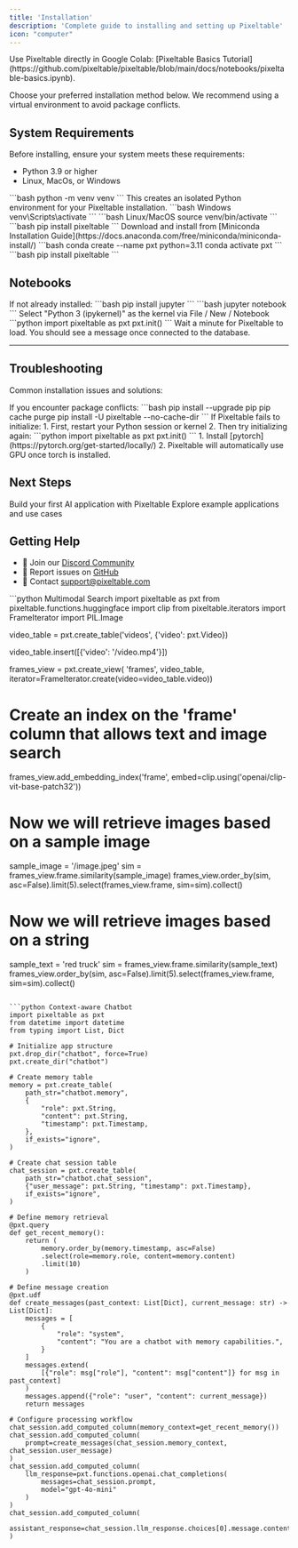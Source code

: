 ```yaml
---
title: 'Installation'
description: 'Complete guide to installing and setting up Pixeltable'
icon: "computer"
---
```


<Tip>
  Use Pixeltable directly in Google Colab: [Pixeltable Basics Tutorial](https://github.com/pixeltable/pixeltable/blob/main/docs/notebooks/pixeltable-basics.ipynb).
</Tip>

Choose your preferred installation method below. We recommend using a virtual environment to avoid package conflicts.

## System Requirements

Before installing, ensure your system meets these requirements:

- Python 3.9 or higher
- Linux, MacOs, or Windows

<Tabs>
  <Tab title="Python venv">
    <Steps>
      <Step title="Create virtual environment">
        ```bash
        python -m venv venv
        ```
        This creates an isolated Python environment for your Pixeltable installation.
      </Step>
      <Step title="Activate environment">
        <CodeGroup>
          ```bash Windows
          venv\Scripts\activate
          ```
          ```bash Linux/MacOS
          source venv/bin/activate
          ```
        </CodeGroup>
      </Step>
      <Step title="Install Pixeltable">
        ```bash
        pip install pixeltable
        ```
      </Step>
    </Steps>
  </Tab>
  <Tab title="Conda/Miniconda">
    <Steps>
      <Step title="Install Miniconda">
        Download and install from [Miniconda Installation Guide](https://docs.anaconda.com/free/miniconda/miniconda-install/)
      </Step>
      <Step title="Create environment">
        ```bash
        conda create --name pxt python=3.11
        conda activate pxt
        ```
      </Step>
      <Step title="Install Pixeltable">
        ```bash
        pip install pixeltable
        ```
      </Step>
    </Steps>
  </Tab>
</Tabs>

## Notebooks

<Steps>
  <Step title="Install Jupyter">
    If not already installed:
    ```bash
    pip install jupyter
    ```
  </Step>
  <Step title="Start Jupyter server">
    ```bash
    jupyter notebook
    ```
  </Step>
  <Step title="Create notebook">
    Select "Python 3 (ipykernel)" as the kernel via File / New / Notebook
  </Step>
  <Step title="Test installation">
    ```python
    import pixeltable as pxt
    pxt.init()
    ```
  </Step>
</Steps>

<Warning>
  Wait a minute for Pixeltable to load. You should see a message once connected to the database.
</Warning>

---

## Troubleshooting

Common installation issues and solutions:

<AccordionGroup>
  <Accordion title="Package conflicts">
    If you encounter package conflicts:
    ```bash
    pip install --upgrade pip
    pip cache purge
    pip install -U pixeltable --no-cache-dir
    ```
  </Accordion>
  
  <Accordion title="Database connection issues">
    If Pixeltable fails to initialize:
    1. First, restart your Python session or kernel
    2. Then try initializing again:
    ```python
    import pixeltable as pxt
    pxt.init()
    ```
  </Accordion>
  
  <Accordion title="GPU support">
    1. Install [pytorch](https://pytorch.org/get-started/locally/)
    2. Pixeltable will automatically use GPU once torch is installed.
  </Accordion>
</AccordionGroup>

## Next Steps

<CardGroup cols={2}>
  <Card title="Quick Start Tutorial" icon="play" href="/docs/overview/quick-start">
    Build your first AI application with Pixeltable
  </Card>
  <Card title="Example Gallery" icon="images" href="/docs/resources/sample-apps">
    Explore example applications and use cases
  </Card>
</CardGroup>

## Getting Help

- 💬 Join our [Discord Community](https://discord.gg/pixeltable)
- 🐛 Report issues on [GitHub](https://github.com/pixeltable/pixeltable/issues)
- 📧 Contact [support@pixeltable.com](mailto:support@pixeltable.com)

<RequestExample>
```python Multimodal Search
import pixeltable as pxt
from pixeltable.functions.huggingface import clip
from pixeltable.iterators import FrameIterator
import PIL.Image

video_table = pxt.create_table('videos', {'video': pxt.Video})

video_table.insert([{'video': '/video.mp4'}])

frames_view = pxt.create_view(
    'frames', video_table, iterator=FrameIterator.create(video=video_table.video))

# Create an index on the 'frame' column that allows text and image search
frames_view.add_embedding_index('frame', embed=clip.using('openai/clip-vit-base-patch32'))

# Now we will retrieve images based on a sample image
sample_image = '/image.jpeg'
sim = frames_view.frame.similarity(sample_image)
frames_view.order_by(sim, asc=False).limit(5).select(frames_view.frame, sim=sim).collect()

# Now we will retrieve images based on a string
sample_text = 'red truck'
sim = frames_view.frame.similarity(sample_text)
frames_view.order_by(sim, asc=False).limit(5).select(frames_view.frame, sim=sim).collect()
```

```python Context-aware Chatbot
import pixeltable as pxt
from datetime import datetime
from typing import List, Dict

# Initialize app structure
pxt.drop_dir("chatbot", force=True)
pxt.create_dir("chatbot")

# Create memory table
memory = pxt.create_table(
    path_str="chatbot.memory",
    {
        "role": pxt.String,
        "content": pxt.String,
        "timestamp": pxt.Timestamp,
    },
    if_exists="ignore",
)

# Create chat session table
chat_session = pxt.create_table(
    path_str="chatbot.chat_session",
    {"user_message": pxt.String, "timestamp": pxt.Timestamp},
    if_exists="ignore",
)

# Define memory retrieval
@pxt.query
def get_recent_memory():
    return (
        memory.order_by(memory.timestamp, asc=False)
        .select(role=memory.role, content=memory.content)
        .limit(10)
    )

# Define message creation
@pxt.udf
def create_messages(past_context: List[Dict], current_message: str) -> List[Dict]:
    messages = [
        {
            "role": "system",
            "content": "You are a chatbot with memory capabilities.",
        }
    ]
    messages.extend(
        [{"role": msg["role"], "content": msg["content"]} for msg in past_context]
    )
    messages.append({"role": "user", "content": current_message})
    return messages

# Configure processing workflow
chat_session.add_computed_column(memory_context=get_recent_memory())
chat_session.add_computed_column(
    prompt=create_messages(chat_session.memory_context, chat_session.user_message)
)
chat_session.add_computed_column(
    llm_response=pxt.functions.openai.chat_completions(
        messages=chat_session.prompt,
        model="gpt-4o-mini"
    )
)
chat_session.add_computed_column(
    assistant_response=chat_session.llm_response.choices[0].message.content
)

```
</RequestExample>